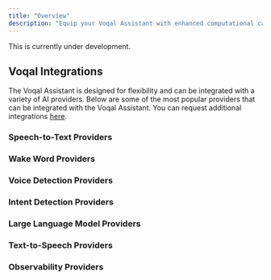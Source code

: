 ```yaml
---
title: "Overview"
description: "Equip your Voqal Assistant with enhanced computational capabilities."
---
```


<Warning>This is currently under development.</Warning>

## Voqal Integrations

The Voqal Assistant is designed for flexibility and can be integrated with a variety of AI providers.
Below are some of the most popular providers that can be integrated with the Voqal Assistant.
You can request additional integrations [here](https://github.com/voqal/voqal/issues).

### Speech-to-Text Providers

<CardGroup cols={4}>
<Card
    title="Deepgram"
    href="/integrations/provider/deepgram"
    icon="trophy-star"
></Card>
<Card
  title="OpenAI"
  href="/integrations/analytics/openai"
  icon="star"
></Card>
<Card
    title="Picovoice"
    href="/integrations/provider/picovoice"
    icon="star-half"
></Card>
</CardGroup>

### Wake Word Providers

<CardGroup cols={4}>
<Card
    title="Deepgram"
    href="/integrations/provider/deepgram"
    icon="trophy-star"
></Card>
<Card
    title="Picovoice"
    href="/integrations/provider/picovoice"
    icon="star"
></Card>
</CardGroup>

### Voice Detection Providers

<CardGroup cols={4}>
<Card
    title="Picovoice"
    href="/integrations/provider/picovoice"
    icon="trophy-star"
></Card>
<Card
    title="Voqal"
    href="/integrations/provider/voqal"
    icon="star-half"
></Card>
</CardGroup>

### Intent Detection Providers

<CardGroup cols={4}>
<Card
    title="Deepgram"
    href="/integrations/provider/deepgram"
    icon="trophy-star"
></Card>
<Card
    title="Picovoice"
    href="/integrations/provider/picovoice"
    icon="star"
></Card>
</CardGroup>

### Large Language Model Providers

<CardGroup cols={4}>
<Card
    title="OpenAI"
    href="/integrations/provider/openai"
    icon="trophy-star"
></Card>
<Card
    title="Mistral AI"
    href="/integrations/provider/mistralai"
    icon="star-half"
></Card>
</CardGroup>

### Text-to-Speech Providers

<CardGroup cols={4}>
<Card
    title="OpenAI"
    href="/integrations/provider/openai"
    icon="trophy-star"
></Card>
<Card
    title="Deepgram"
    href="/integrations/provider/deepgram"
    icon="star"
></Card>
<Card
    title="Picovoice"
    href="/integrations/provider/picovoice"
    icon="star-half"
></Card>
</CardGroup>

### Observability Providers

<CardGroup cols={4}>
<Card
    title="Helicone"
    href="/integrations/provider/helicone"
    icon="trophy-star"
></Card>
</CardGroup>
